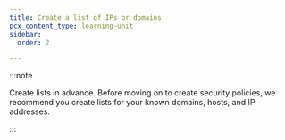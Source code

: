 ```yaml
---
title: Create a list of IPs or domains
pcx_content_type: learning-unit
sidebar:
  order: 2

---
```



<Render file="zero-trust/create-list" />

:::note

Create lists in advance. Before moving on to create security policies, we recommend you create lists for your known domains, hosts, and IP addresses.


:::
